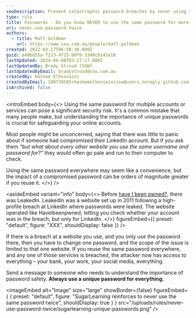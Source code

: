 ```yaml
---
seoDescription: Prevent catastrophic password breaches by never using the same password twice, securing all your online accounts and services.
type: rule
title: Passwords - Do you know NEVER to use the same password for more than one account/service?
uri: never-use-password-twice
authors:
  - title: Matt Goldman
    url: https://www.ssw.com.au/people/matt-goldman
created: 2022-03-17T06:50:38.000Z
guid: a49bd55a-f213-4f25-b0f8-3340cb142e18
lastUpdated: 2024-06-08T03:27:17.000Z
lastUpdatedBy: Brady Stroud [SSW]
lastUpdatedByEmail: bradystroud@ssw.com.au
createdBy: Hashem Elhossaini
createdByEmail: 100739505+hashemelhossainissw@users.noreply.github.com
isArchived: false
---
```


<introEmbed
  body={<>
Using the same password for multiple accounts or services can pose a significant security risk. It's a common mistake that many people make, but understanding the importance of unique passwords is crucial for safeguarding your online accounts.

Most people might be unconcerned, saying that there was little to panic about if someone had compromised their LinkedIn account. But if you ask them _“but what about every other website you use the same username and password for?”_ they would often go pale and run to their computer to check.

Using the same password everywhere may seem like a convenience, but the impact of a compromised password can be orders of magnitude greater if you reuse it.
  </>}
/>

<asideEmbed
  variant="info"
  body={<>
    Before [have I been pwned?](https://haveibeenpwned.com), there was LeakedIn. LeakedIn was a website set up in 2011 following a high-profile breach at LinkedIn where passwords were leaked. The website operated like Haveibeenpwned, letting you check whether your account was in the breach, but only for LinkedIn.
  </>}
  figureEmbed={{
    preset: "default",
    figure: "XXX",
    shouldDisplay: false
  }}
/>


If there is a breach at a website you use, and you only use the password there, then you have to change one password, and the scope of the issue is limited to that one website. If you reuse the same password everywhere, and any one of those services is breached, the attacker now has access to everything – your bank, your work, your social media, everything.

Send a message to someone who needs to understand the importance of password safety. **Always use a unique password for everything.**


<imageEmbed
  alt="Image"
  size="large"
  showBorder={false}
  figureEmbed={ {
    preset: "default",
    figure: "SugarLearning reinforces to never use the same password twice",
    shouldDisplay: true
  } }
  src="/uploads/rules/never-use-password-twice/sugarlearning-unique-passwords.png"
/>
